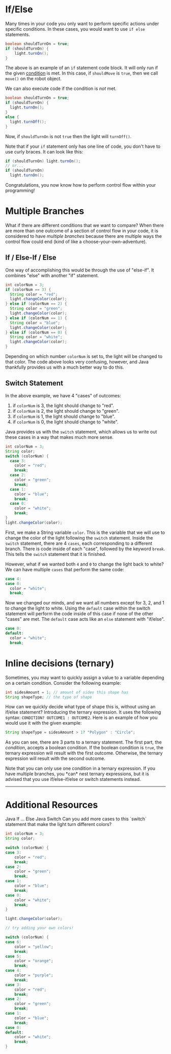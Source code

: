 # If/Else

Many times in your code you only want to perform specific actions under specific conditions. In these cases, you would want to use `if else` statements.

```java
boolean shouldTurnOn = true;
if (shouldTurnOn) {
    light.turnOn();
}
```

The above is an example of an `if` statement code block. It will only run if the given [condition](programming-concepts/booleans) is met. In this case, if `shouldMove` is `true`, then we call `move()` on the robot object.

We can also execute code if the condition is *not* met.

```java
boolean shouldTurnOn = true;
if (shouldTurnOn) {
  light.turnOn();
}
else {
  light.turnOff();
}
```

Now, if `shouldTurnOn` is not `true` then the light will `turnOff()`.

Note that if your `if` statement only has one line of code, you don't have to use curly braces. It can look like this:

```java
if (shouldTurnOn) light.turnOn();
// or...
if (shouldTurnOn)
  light.turnOn();
```

Congratulations, you now know how to perform control flow within your programming!

# Multiple Branches

What if there are different conditions that we want to compare? When there are more than one outcome of a section of control flow in your code, it is considered to have *multiple branches* because there are multiple ways the control flow could end (kind of like a choose-your-own-adventure).

## If / Else-If / Else

One way of accomplishing this would be through the use of "else-if". It combines "else" with another "if" statement.

```java
int colorNum = 3;
if (colorNum == 3) {
  String color = "red";
  light.changeColor(color);
} else if (colorNum == 2) {
  String color = "green";
  light.changeColor(color);
} else if (colorNum == 1) {
  String color = "blue";
  light.changeColor(color);
} else if (colorNum == 0) {
  String color = "white";
  light.changeColor(color);
}
```

Depending on which number `colorNum` is set to, the light will be changed to that color.  The code above looks very confusing, however, and Java thankfully provides us with a much better way to do this.

## Switch Statement

In the above example, we have 4 "cases" of outcomes:

1. if `colorNum` is 3, the light should change to "red".
2. if `colorNum` is 2, the light should change to "green".
3. if `colorNum` is 1, the light should change to "blue".
4. if `colorNum` is 0, the light should change to "white".

Java provides us with the `switch` statement, which allows us to write out these cases in a way that makes much more sense.

```java
int colorNum = 3;
String color;
switch (colorNum) {
  case 3:
    color = "red";
    break;
  case 2:
    color = "green";
    break;
  case 1:
    color = "blue";
    break;
  case 0:
    color = "white";
    break;
}
light.changeColor(color);
```

First, we make a String variable `color`. This is the variable that we will use to change the color of the light following the `switch` statement. Inside the `switch` statement, there are 4 `cases`, each corresponding to a different branch. There is code inside of each "case", followed by the keyword `break`. This tells the `switch` statement that it is finished.

However, what if we wanted both `4` and `0` to change the light back to white? We can have multiple `cases` that perform the same code:

```java
case 4:
case 0:
  color = "white";
  break;
```

Now we changed our minds, and we want all numbers except for 3, 2, and 1 to change the light to white. Using the `default` case within the switch statement will perform the code inside of this case if none of the other "cases" are met. The `default` case acts like an `else` statement with "if/else".

```java
case 0:
default:
  color = "white";
  break;
```

# Inline decisions (ternary)

Sometimes, you may want to quickly assign a value to a variable depending on a certain condition. Consider the following example:

```java
int sidesAmount = 1; // amount of sides this shape has
String shapeType; // the type of shape
```

How can we quickly decide what type of shape this is, without using an if/else statement? Introducing the ternary expression. It uses the following syntax: `CONDITION? OUTCOME1 : OUTCOME2`. Here is an example of how you would use it with the given example:

```java
String shapeType = sidesAmount > 1? "Polygon" : "Circle";
```

As you can see, there are 3 parts to a ternary statement. The first part, the *condition*, accepts a boolean condition. If the boolean condition is `true`, the ternary expression will result with the first outcome. Otherwise, the ternary expression will result with the second outcome.

<Callout warning>
Note that you can only use one condition in a ternary expression. If you have multiple branches, you *can* nest ternary expressions, but it is advised that you use if/else-if/else or switch statements instead.
</Callout>

---

# Additional Resources

<Bookmark url="https://www.w3schools.com/java/java_conditions.asp">
Java If ... Else
</Bookmark>

<Bookmark url="https://www.w3schools.com/java/java_switch.asp">
Java Switch
</Bookmark>

<Challenge>
<ChallengeDescription>
Can you add more cases to this `switch` statement that make the light turn different colors?

```java
int colorNum = 3;
String color;

switch (colorNum) {
case 3:
    color = "red";
    break;
case 2:
    color = "green";
    break;
case 1:
    color = "blue";
    break;
case 0:
    color = "white";
    break;
}

light.changeColor(color);
```
</ChallengeDescription>
<ChallengeAnswer>

```java
// try adding your own colors!

switch (colorNum) {
case 6:
    color = "yellow";
    break;
case 5:
    color = "orange";
    break;
case 4:
    color = "purple";
    break;
case 3:
    color = "red";
    break;
case 2:
    color = "green";
    break;
case 1:
    color = "blue";
    break;
case 0:
default:
    color = "white";
    break;
}
```

</ChallengeAnswer>
</Challenge>
